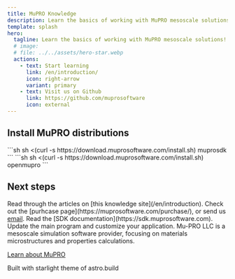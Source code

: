 ```yaml
---
title: MuPRO Knowledge
description: Learn the basics of working with MuPRO mesoscale solutions!
template: splash
hero:
  tagline: Learn the basics of working with MuPRO mesoscale solutions!
  # image:
  # file: ../../assets/hero-star.webp
  actions:
    - text: Start learning
      link: /en/introduction/
      icon: right-arrow
      variant: primary
    - text: Visit us on Github
      link: https://github.com/muprosoftware
      icon: external
---
```




<div class="half-container">
<div class="install">
<h2 class="install-title">
Install MuPRO distributions
</h2>
<Tabs>
  <TabItem label="SDK">
  ```sh
sh <(curl -s https://download.muprosoftware.com/install.sh) muprosdk 
  ```
  </TabItem>
  <TabItem label="OpenMuPRO">  
  ```sh
sh <(curl -s https://download.muprosoftware.com/install.sh) openmupro 
  ```
  </TabItem>
</Tabs>
</div>
</div>

## Next steps

<CardGrid>
  <Card title="Learn the basics" icon="pencil">
    Read through the articles on [this knowledge site](/en/introduction).
  </Card>
  <Card title="Obtain trial license" icon="add-document">
    Check out the [purhcase page](https://muprosoftware.com/purchase/), or send us <a href="mailto:support@muprosoftware.com">email</a>. 
  </Card>
  <Card title="Read the docs" icon="open-book">
    Read the [SDK documentation](https://sdk.muprosoftware.com).
  </Card>
  <Card title="Customize your application" icon="setting">
    Update the main program and customize your application.
  </Card>
</CardGrid>

<AboutAstro title="Brought to you by">
Mu-PRO LLC is a mesoscale simulation software provider, focusing on materials microstructures and properties calculations.

[Learn about MuPRO](https://muprosoftware.com/)

Built with starlight theme of astro.build

</AboutAstro>
